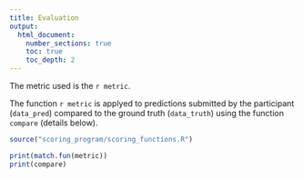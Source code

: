```yaml
---
title: Evaluation
output:
  html_document:
    number_sections: true
    toc: true
    toc_depth: 2
---
```


The metric used is the `r metric`.

The function `r metric` is applyed to predictions submitted by the participant (`data_pred`) compared to the ground truth (`data_truth`) using the function `compare` (details below).

```r
source("scoring_program/scoring_functions.R")
```

```r
print(match.fun(metric))
print(compare)
```